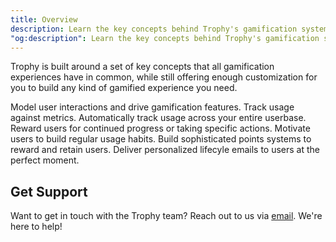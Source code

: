```yaml
---
title: Overview
description: Learn the key concepts behind Trophy's gamification system.
"og:description": Learn the key concepts behind Trophy's gamification system including Metrics, Events, Achievements and Streaks.
---
```


Trophy is built around a set of key concepts that all gamification experiences have in common, while still offering enough customization for you to build any kind of gamified experience you need.

<CardGroup>
  <Card title="Metrics" icon="box" href="/platform/metrics">
    Model user interactions and drive gamification features.
  </Card>
  <Card title="Events" icon="radio-tower" href="/platform/events">
    Track usage against metrics.
  </Card>
  <Card title="Users" icon="users" href="/platform/users">
    Automatically track usage across your entire userbase.
  </Card>
  <Card title="Achievements" icon="trophy" href="/platform/achievements">
    Reward users for continued progress or taking specific actions.
  </Card>
  <Card title="Streaks" icon="flame" href="/platform/streaks">
    Motivate users to build regular usage habits.
  </Card>
  <Card title="Points" icon="sparkle" href="/platform/points">
    Build sophisticated points systems to reward and retain users.
  </Card>
  <Card title="Emails" icon="mail" href="/platform/emails">
    Deliver personalized lifecyle emails to users at the perfect moment.
  </Card>
</CardGroup>

## Get Support

Want to get in touch with the Trophy team? Reach out to us via [email](mailto:support@trophy.so). We're here to help!
